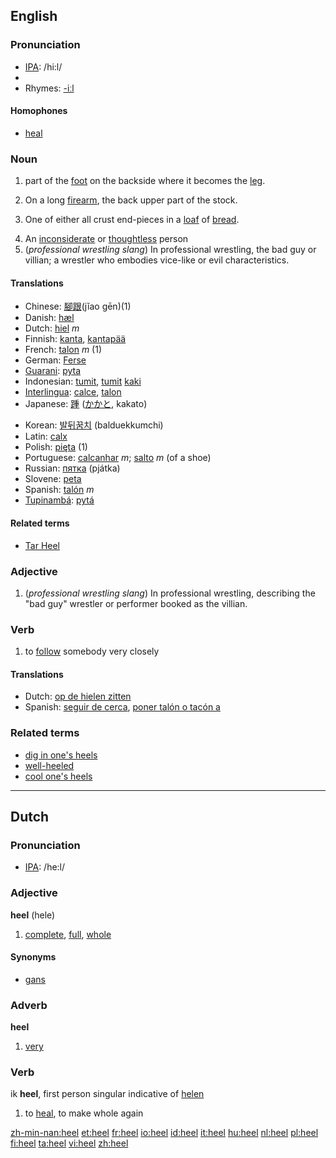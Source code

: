 ==English==

===Pronunciation===
*[[w:IPA|IPA]]: /hi:l/
*{{audio|en-us-heel.ogg|Audio (US)}}
*Rhymes: [[Rhymes:English:-iːl|-iːl]]

====Homophones====
*[[heal]]

===Noun===
{{en-noun}}

# {{anatomy}} part of the [[foot]] on the backside where it becomes the [[leg]].
#On a long [[firearm]], the back upper part of the stock.
# {{US}} One of either all crust end-pieces in a [[loaf]] of [[bread]]. 
#An [[inconsiderate]] or [[thoughtless]] person
#(''professional wrestling slang'') In professional wrestling, the bad guy or villian; a wrestler who embodies vice-like or evil characteristics.

====Translations====
{{top}}
*Chinese: [[腳跟]](jĭao gēn)(1)
*Danish: [[hæl]]
*Dutch: [[hiel]] ''m''
*Finnish: [[kanta]], [[kantapää]]
*French: [[talon]] ''m'' (1)
*German: [[Ferse]] {{f}}
*[[Guarani]]: [[pyta]]
*Indonesian: [[tumit]], [[tumit]] [[kaki]]
*[[Interlingua]]: [[calce]], [[talon]]
*Japanese: [[踵]] ([[かかと]], kakato)
{{mid}}
*Korean: [[발뒤꿈치]] (balduekkumchi)
*Latin: [[calx]] {{f}}
*Polish: [[pięta]] {{f}} (1)
*Portuguese: [[calcanhar]] ''m''; [[salto]] ''m'' (of a shoe)
*Russian: [[пятка]] {{f}} (pjátka)
*Slovene: [[peta]] {{f}}
*Spanish: [[talón]] ''m''
*[[Tupinambá]]: [[pytá]]
{{bottom}}

====Related terms====
*[[Tar Heel]]

===Adjective===
# (''professional wrestling slang'') In professional wrestling, describing the "bad guy" wrestler or performer booked as the villian.

===Verb===
{{en-verb}}

#to [[follow]] somebody very closely

====Translations====
*Dutch: [[op de hielen zitten]]
*Spanish: [[seguir de cerca]], [[poner talón o tacón a]]

===Related terms===
*[[dig in one's heels]]
*[[well-heeled]]
*[[cool one's heels]]
----

==Dutch==

===Pronunciation===
*[[w:IPA|IPA]]: /he:l/

===Adjective===
'''heel''' (hele)

#[[complete]], [[full]], [[whole]]

====Synonyms====
*[[gans]]

===Adverb===
'''heel'''

#[[very]]

===Verb===

ik '''heel''', first person singular indicative of [[helen]]

#to [[heal]], to make whole again

[[zh-min-nan:heel]]
[[et:heel]]
[[fr:heel]]
[[io:heel]]
[[id:heel]]
[[it:heel]]
[[hu:heel]]
[[nl:heel]]
[[pl:heel]]
[[fi:heel]]
[[ta:heel]]
[[vi:heel]]
[[zh:heel]]